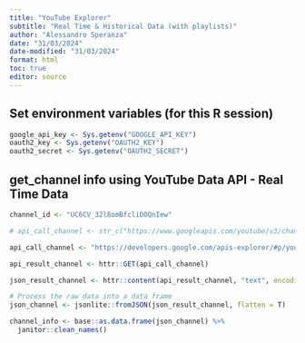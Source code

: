 ```yaml
---
title: "YouTube Explorer"
subtitle: "Real Time & Historical Data (with playlists)"
author: "Alessandro Speranza"
date: "31/03/2024"
date-modified: "31/03/2024"
format: html
toc: true
editor: source
---
```


## Set environment variables (for this R session)

```r
google_api_key <- Sys.getenv("GOOGLE_API_KEY")
oauth2_key <- Sys.getenv("OAUTH2_KEY")
oauth2_secret <- Sys.getenv("OAUTH2_SECRET")
```

## get_channel info using YouTube Data API - Real Time Data

```r
channel_id <- "UC6CV_32l8omBfcliOOQnIew"

# api_call_channel <- str_c("https://www.googleapis.com/youtube/v3/channels?key=",google_api_key,"&id=",channel_id,"&part=snippet,contentDetails,statistics")

api_call_channel <- "https://developers.google.com/apis-explorer/#p/youtube/v3/youtube.subscriptions.list?part=snippet,contentDetails&mine=true"

api_result_channel <- httr::GET(api_call_channel)

json_result_channel <- httr::content(api_result_channel, "text", encoding="UTF-8")

# Process the raw data into a data frame
json_channel <- jsonlite::fromJSON(json_result_channel, flatten = T)

channel_info <- base::as.data.frame(json_channel) %>% 
  janitor::clean_names()
```
